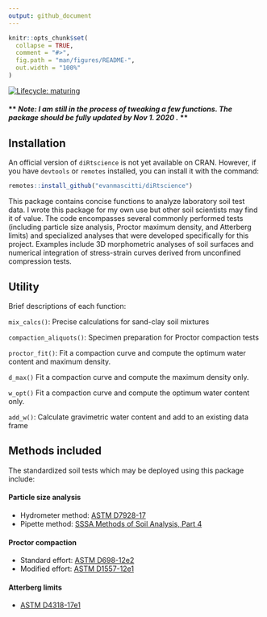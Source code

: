 ```yaml
---
output: github_document
---
```


<!-- README.md is generated from README.Rmd. Please edit that file -->

```r
knitr::opts_chunk$set(
  collapse = TRUE,
  comment = "#>",
  fig.path = "man/figures/README-",
  out.width = "100%"
)
```

<!-- badges: start -->
[![Lifecycle: maturing](https://img.shields.io/badge/lifecycle-maturing-blue.svg)](https://www.tidyverse.org/lifecycle/#maturing)
<!-- badges: end -->

#### \*\* *Note: I am still in the process of tweaking a few functions. The package should be fully updated by Nov 1. 2020 .* *\*


## Installation

An official version of `diRtscience` is not yet available on CRAN. However, if you have `devtools` or `remotes` installed, you can install it with the command:

``` r
remotes::install_github("evanmascitti/diRtscience")
```

This package contains concise functions to analyze laboratory soil test data. I wrote this package for my own use but other soil scientists may find it of value. The code encompasses several commonly performed tests (including particle size analysis, Proctor maximum density, and Atterberg limits) and specialized analyses that were developed specifically for this project. Examples include 3D morphometric analyses of soil surfaces and numerical integration of stress-strain curves derived from unconfined compression tests. 

<!-- The best way to learn about this package is through the vignettes  -->
<!-- un-comment this line once the vignettes are added  -->

## Utility

Brief descriptions of each function:

`mix_calcs()`: Precise calculations for sand-clay soil mixtures

`compaction_aliquots()`: Specimen preparation for Proctor compaction tests

`proctor_fit()`: Fit a compaction curve and compute the optimum water content and maximum density. 

`d_max()` Fit a compaction curve and compute the maximum density only.  

`w_opt()` Fit a compaction curve and compute the optimum water content only. 

`add_w()`: Calculate gravimetric water content and add to an existing data frame


## Methods included 

The standardized soil tests which may be deployed using this package include: 

#### Particle size analysis
* Hydrometer method: [ASTM D7928-17](https://www.astm.org/Standards/D7928.htm)
* Pipette method: [SSSA Methods of Soil Analysis, Part 4](https://www.wiley.com/en-us/Methods+of+Soil+Analysis%2C+Part+4%3A+Physical+Methods-p-9780891188933)

#### Proctor compaction
* Standard effort: [ASTM D698-12e2](https://www.astm.org/Standards/D698.htm)
* Modified effort: [ASTM D1557-12e1](https://www.astm.org/Standards/D1557)

#### Atterberg limits 
* [ASTM D4318-17e1](https://www.astm.org/Standards/D4318)
